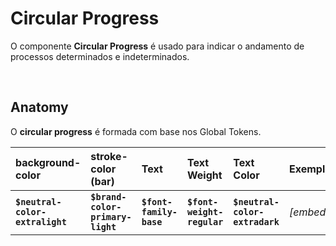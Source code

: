 # **Circular Progress**

O componente **Circular Progress** é usado para indicar o andamento de processos determinados e indeterminados.

<br />

## Anatomy

O **circular progress** é formada com base nos Global Tokens.

| background-color                | stroke-color (bar)               | Text                    | Text Weight                | Text Color                     | Exemplo   |
| :------------------------------ | :------------------------------- | :---------------------- | :------------------------- | :----------------------------- | :-------- |
| **`$neutral-color-extralight`** | **`$brand-color-primary-light`** | **`$font-family-base`** | **`$font-weight-regular`** | **`$neutral-color-extradark`** | _[embed]_ |
